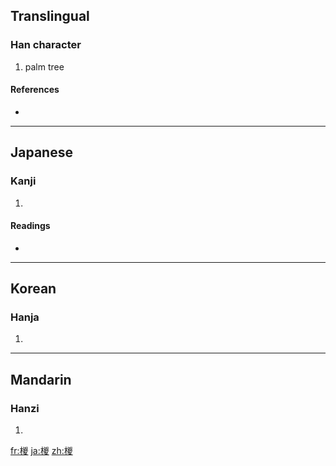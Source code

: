 {{also|棕}}
==Translingual==

===Han character===
{{Han char|rn=75|rad=木|as=09|sn=13|four=|canj=木山金水 (DUCE)}}

# palm tree

====References====
* {{Han ref|kx=0537.260|dkj=15078|dj=0925.100|hdz=21253.060|uh=6936|ud=26934}}

----

==Japanese==

===Kanji===
{{ja-kanji|grade=|rs=木09}}

# {{defn|Japanese}}

====Readings====
* {{ja-readings|on=[[しゅ]] (shu), [[そう]] (sō)|kun=}}

----

==Korean==

===Hanja===
{{ko-hanja|hangeul=종|eumhun=|rv=jong|mr=chong|y=cong}}

# {{defn|Korean}}

----

==Mandarin==

===Hanzi===
{{cmn-hanzi|pin=[[hán]] ([[han2]]), [[zōng]] ([[zong1]])|wg=han<sup>2</sup>, tsung<sup>1</sup>}}

# {{defn|Mandarin}}

[[fr:椶]]
[[ja:椶]]
[[zh:椶]]